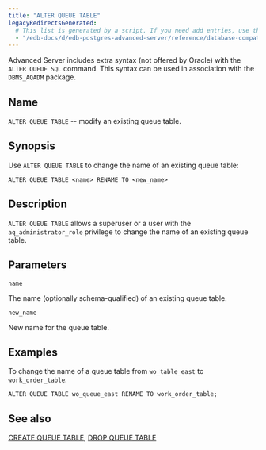 ```yaml
---
title: "ALTER QUEUE TABLE"
legacyRedirectsGenerated:
  # This list is generated by a script. If you need add entries, use the `legacyRedirects` key.
  - "/edb-docs/d/edb-postgres-advanced-server/reference/database-compatibility-for-oracle-developers-reference-guide/9.6/Database_Compatibility_for_Oracle_Developers_Reference_Guide.1.022.html"
---
```


<div id="alter_queue_table" class="registered_link"></div>

Advanced Server includes extra syntax (not offered by Oracle) with the `ALTER QUEUE SQL` command. This syntax can be used in association with the `DBMS_AQADM` package.

## Name

`ALTER QUEUE TABLE` -- modify an existing queue table.

## Synopsis

Use `ALTER QUEUE TABLE` to change the name of an existing queue table:

```text
ALTER QUEUE TABLE <name> RENAME TO <new_name>
```

## Description

`ALTER QUEUE TABLE` allows a superuser or a user with the `aq_administrator_role` privilege to change the name of an existing queue table.

## Parameters

`name`

 The name (optionally schema-qualified) of an existing queue table.

`new_name`

 New name for the queue table.

## Examples

To change the name of a queue table from `wo_table_east` to `work_order_table`:

```text
ALTER QUEUE TABLE wo_queue_east RENAME TO work_order_table;
```

## See also

[CREATE QUEUE TABLE](31_create_queue_table/#create_queue_table), [DROP QUEUE TABLE](53_drop_queue_table/#drop_queue_table)
